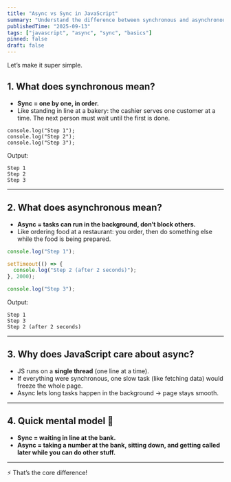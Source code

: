 ```yaml
---
title: "Async vs Sync in JavaScript"
summary: "Understand the difference between synchronous and asynchronous code in JavaScript with simple examples and analogies."
publishedTime: "2025-09-13"
tags: ["javascript", "async", "sync", "basics"]
pinned: false
draft: false
---
```


Let’s make it super simple.

## 1. What does synchronous mean?

- **Sync = one by one, in order.**
- Like standing in line at a bakery: the cashier serves one customer at a time. The next person must wait until the first is done.

```
console.log("Step 1");
console.log("Step 2");
console.log("Step 3");
```

Output:
```
Step 1
Step 2
Step 3
```

---

## 2. What does asynchronous mean?

- **Async = tasks can run in the background, don’t block others.**
- Like ordering food at a restaurant: you order, then do something else while the food is being prepared.

```javascript
console.log("Step 1");

setTimeout(() => {
  console.log("Step 2 (after 2 seconds)");
}, 2000);

console.log("Step 3");
```

Output:
```
Step 1
Step 3
Step 2 (after 2 seconds)
```

---

## 3. Why does JavaScript care about async?

- JS runs on a **single thread** (one line at a time).
- If everything were synchronous, one slow task (like fetching data) would freeze the whole page.
- Async lets long tasks happen in the background → page stays smooth.

---

## 4. Quick mental model 🧠

- **Sync = waiting in line at the bank.**
- **Async = taking a number at the bank, sitting down, and getting called later while you can do other stuff.**

---

⚡ That’s the core difference!
